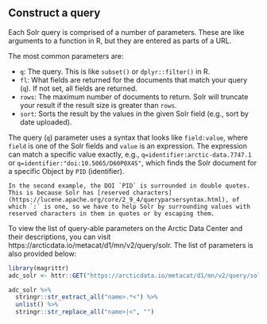 ## Construct a query

Each Solr query is comprised of a number of parameters. These are like arguments to a function in R, but they are entered as parts of a URL.

The most common parameters are:

- `q`: The query. This is like `subset()` or `dplyr::filter()` in R.
- `fl`: What fields are returned for the documents that match your query (`q`). If not set, all fields are returned.
- `rows`: The maximum number of documents to return. Solr will truncate your result if the result size is greater than `rows`.
- `sort`: Sorts the result by the values in the given Solr field (e.g., sort by date uploaded).

The query (`q`) parameter uses a syntax that looks like `field:value`, where `field` is one of the Solr fields and `value` is an expression. The expression can match a specific value exactly, e.g., `q=identifier:arctic-data.7747.1` or `q=identifier:"doi:10.5065/D60P0X4S"`, which finds the Solr document for a specific Object by `PID` (identifier).


```block
In the second example, the DOI `PID` is surrounded in double quotes. This is because Solr has [reserved characters](https://lucene.apache.org/core/2_9_4/queryparsersyntax.html), of which `:` is one, so we have to help Solr by surrounding values with reserved characters in them in quotes or by escaping them.
```


To view the list of query-able parameters on the Arctic Data Center and their descriptions, you can visit https://arcticdata.io/metacat/d1/mn/v2/query/solr. The list of parameters is also provided below:

```r
library(magrittr)
adc_solr <- httr::GET("https://arcticdata.io/metacat/d1/mn/v2/query/solr")

adc_solr %>% 
  stringr::str_extract_all("name>.*<") %>% 
  unlist() %>% 
  stringr::str_replace_all("name>|<", "")
```
